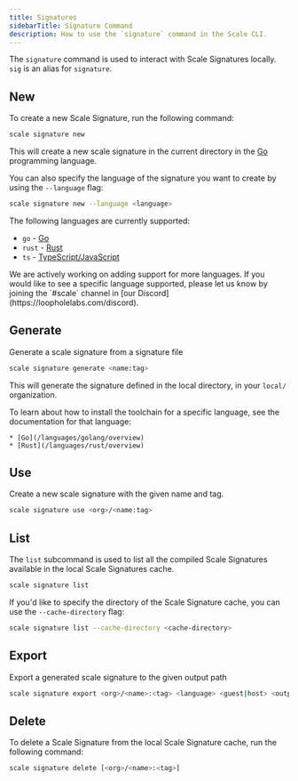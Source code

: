 ```yaml
---
title: Signatures
sidebarTitle: Signature Command
description: How to use the `signature` command in the Scale CLI.
---
```


The `signature` command is used to interact with Scale Signatures locally. `sig` is an alias for `signature`.

## New

To create a new Scale Signature, run the following command:

```bash
scale signature new
```

This will create a new scale signature in the current directory in the [Go](https://golang.org/) programming language.

You can also specify the language of the signature you want to create by using the `--language` flag:

```bash
scale signature new --language <language>
```

The following languages are currently supported:

  * `go` - [Go](/languages/golang/overview)
  * `rust` - [Rust](/languages/rust/overview)
  * `ts` - [TypeScript/JavaScript](/languages/javascript-typescript/overview)

<Note>
    We are actively working on adding support for more languages. If you would like to see a specific language supported, please let
    us know by joining the `#scale` channel in [our Discord](https://loopholelabs.com/discord).
</Note>

## Generate

Generate a scale signature from a signature file

```bash
scale signature generate <name:tag>
```

This will generate the signature defined in the local directory, in your `local/` organization.


<Note>
    To learn about how to install the toolchain for a specific language, see the documentation for that language:

    * [Go](/languages/golang/overview)
    * [Rust](/languages/rust/overview)
</Note>

## Use

Create a new scale signature with the given name and tag.

```bash
scale signature use <org>/<name:tag>
```

## List

The `list` subcommand is used to list all the compiled Scale Signatures available in the local Scale Signatures cache.

```bash
scale signature list
```

If you'd like to specify the directory of the Scale Signature cache, you can use the `--cache-directory` flag:

```bash
scale signature list --cache-directory <cache-directory>
```

## Export

Export a generated scale signature to the given output path

```bash
scale signature export <org>/<name>:<tag> <language> <guest|host> <output_path>
```

## Delete

To delete a Scale Signature from the local Scale Signature cache, run the following command:

```bash
scale signature delete [<org>/<name>:<tag>]
```
